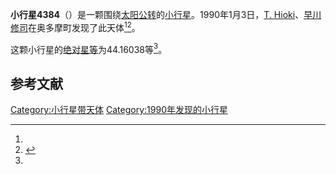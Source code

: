 {{Infobox planet
| bgcolour = #FFFFC0
| name = 4384
| symbol = 
| image = 
| caption = 
| discovery = yes
| discovery_ref = 
| discoverer = [[T._Hioki|T. Hioki]]、[[早川修司|早川修司]]
| discovery_site = [[奥多摩町|奥多摩町]] 
| discovered = 1990年1月3日
| designations = yes
| mp_name = 
| named_after = 
| alt_names = 1990 AA/ 1933 QT / 1950 QD1 / 1982 BY3 / 1984 QM1 / 1986 AO1
| mp_category = [[主带小行星|主带小行星]]
| orbit_ref = <ref name="a">[http://ssd.jpl.nasa.gov/sbdb.cgi?sstr=4384 4384] {{Wayback|url=http://ssd.jpl.nasa.gov/sbdb.cgi?sstr=4384 |date=20210813073131 }}，小行星數據庫瀏覽器（JPL Small-Body Database Browser）－[[美国国家航空航天局|美国国家航空航天局]]喷气推进实验室</ref>
| epoch = 2456400.5 (2013年4月18日更新)
| aphelion = {{convert|3.0941974|AU|km|3|abbr=on|lk=out}}
| perihelion = {{convert|2.1467336|AU|km|3|abbr=on}}
| semimajor = {{convert|2.6204655|AU|km|3|abbr=on}}
| eccentricity = 0.1807816
| period = 1549.40904 [[日|日]]<br />4.24[[儒略年|儒略年]]
| avg_speed = 
| inclination = 13.28187
| asc_node = 316.49627
| mean_anomaly = 
| arg_peri = 44.16038
| satellites = 
| physical_characteristics = yes
| dimensions = 
| mass = 
| density = 
| surface_grav = 
| escape_velocity = 
| sidereal_day = 
| axial_tilt = 
| pole_ecliptic_lat = 
| pole_ecliptic_lon = 
| albedo = 
| temperatures= 
| temp_name1 = 
| mean_temp_1 = 
| max_temp_1 = 
| temp_name2 = 
| max_temp_2 = 
| spectral_type = 
| abs_magnitude = 44.16038
}}

'''小行星4384'''（{{lang-en|4384}}）是一颗围绕[[太阳|太阳]][[公转|公转]]的[[小行星|小行星]]。1990年1月3日，[[T._Hioki|T. Hioki]]、[[早川修司|早川修司]]在奥多摩町发现了此天体<ref name="a" /><ref>{{cite news|title=小行星列表|url=http://cfa-www.harvard.edu/iau/lists/NumberedMPs.txt|accessdate=2013-07-08|newspaper=哈佛大学|archive-date=2008-05-17|archive-url=https://web.archive.org/web/20080517010638/http://cfa-www.harvard.edu/iau/lists/NumberedMPs.txt|dead-url=no}}</ref>。

这颗小行星的[[绝对星等|绝对星等]]为44.16038等<ref name="a" />。

==参考文献==
{{reflist}}
{{Minor Planet Number|[[小行星4383|小行星4383]]|[[小行星4385|小行星4385]]}}

{{小天体}}

[[Category:小行星带天体|Category:小行星带天体]]
[[Category:1990年发现的小行星|Category:1990年发现的小行星]]

{{asteroid-stub}}